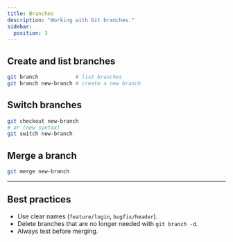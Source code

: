 ```yaml
---
title: Branches
description: "Working with Git branches."
sidebar:
  position: 3
---
```


## Create and list branches

```bash
git branch            # list branches
git branch new-branch # create a new branch
```

## Switch branches

```bash
git checkout new-branch
# or (new syntax)
git switch new-branch
```

## Merge a branch

```bash
git merge new-branch
```

---

## Best practices

- Use clear names (`feature/login`, `bugfix/header`).  
- Delete branches that are no longer needed with `git branch -d`.  
- Always test before merging.  
